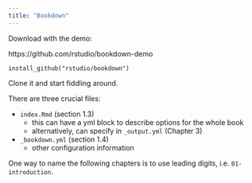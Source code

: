 ```yaml
---
title: "Bookdown"
---
```


Download with the demo:

https://github.com/rstudio/bookdown-demo

```
install_github("rstudio/bookdown")
```

Clone it and start fiddling around.

There are three crucial files:

* `index.Rmd` (section 1.3)
    - this can have a yml block to describe options for the whole book
    - alternatively, can specify in `_output.yml` (Chapter 3)
* `_bookdown.yml` (section 1.4)
    - other configuration information

One way to name the following chapters is to use leading digits, i.e. `01-introduction`.

